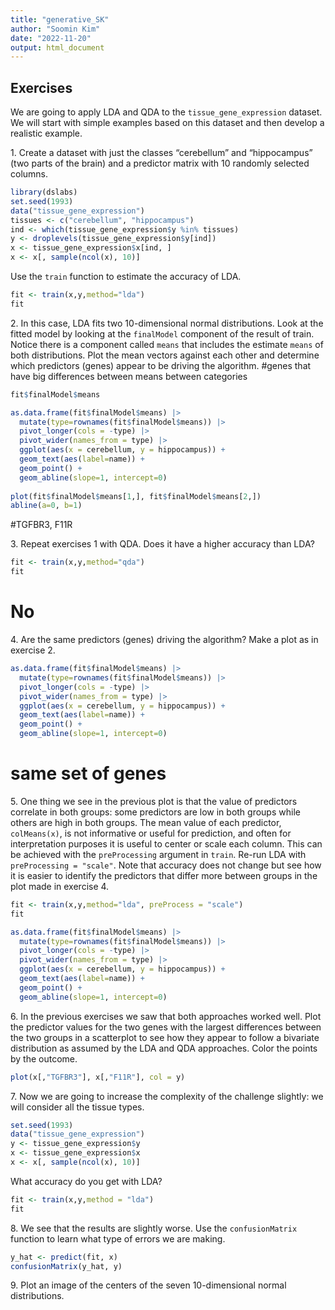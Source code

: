 ```yaml
---
title: "generative_SK"
author: "Soomin Kim"
date: "2022-11-20"
output: html_document
---
```

## Exercises 
We are going to apply LDA and QDA to the `tissue_gene_expression` dataset. We will start with simple examples based on this dataset and then develop a realistic example. 

1\. Create a dataset with just the classes "cerebellum" and "hippocampus" (two parts of the brain) and a predictor matrix with 10 randomly selected columns. 
```r
library(dslabs)
set.seed(1993) 
data("tissue_gene_expression") 
tissues <- c("cerebellum", "hippocampus") 
ind <- which(tissue_gene_expression$y %in% tissues) 
y <- droplevels(tissue_gene_expression$y[ind]) 
x <- tissue_gene_expression$x[ind, ] 
x <- x[, sample(ncol(x), 10)] 
``` 
Use the `train` function to estimate the accuracy of LDA. 

```r
fit <- train(x,y,method="lda")
fit
```


2\.  In this case, LDA fits two 10-dimensional normal distributions. Look at the fitted model by looking at the `finalModel` component of the result of train. Notice there is a component called `means` that includes the estimate `means` of both distributions. Plot the mean vectors against each other and determine which predictors (genes) appear to be driving the algorithm. #genes that have big differences between means between categories 
```r
fit$finalModel$means
```

```r
as.data.frame(fit$finalModel$means) |>
  mutate(type=rownames(fit$finalModel$means)) |>
  pivot_longer(cols = -type) |>
  pivot_wider(names_from = type) |>
  ggplot(aes(x = cerebellum, y = hippocampus)) +
  geom_text(aes(label=name)) +
  geom_point() +
  geom_abline(slope=1, intercept=0)
 
plot(fit$finalModel$means[1,], fit$finalModel$means[2,])
abline(a=0, b=1)
```
#TGFBR3, F11R

3\. Repeat exercises 1 with QDA. Does it have a higher accuracy than LDA? 
```r
fit <- train(x,y,method="qda")
fit
```
# No

4\. Are the same predictors (genes) driving the algorithm? Make a plot as in exercise 2. 
```r
as.data.frame(fit$finalModel$means) |>
  mutate(type=rownames(fit$finalModel$means)) |>
  pivot_longer(cols = -type) |>
  pivot_wider(names_from = type) |>
  ggplot(aes(x = cerebellum, y = hippocampus)) +
  geom_text(aes(label=name)) +
  geom_point() +
  geom_abline(slope=1, intercept=0)
```
# same set of genes

5\. One thing we see in the previous plot is that the value of predictors correlate in both groups: some predictors are low in both groups while others are high in both groups. The mean value of each predictor, `colMeans(x)`, is not informative or useful for prediction, and often for interpretation purposes it is useful to center or scale each column. This can be achieved with the `preProcessing` argument in `train`. Re-run LDA with `preProcessing = "scale"`. Note that accuracy does not change but see how it is easier to identify the predictors that differ more between groups in the plot made in exercise 4. 
```r
fit <- train(x,y,method="lda", preProcess = "scale")
fit
```

```r
as.data.frame(fit$finalModel$means) |>
  mutate(type=rownames(fit$finalModel$means)) |>
  pivot_longer(cols = -type) |>
  pivot_wider(names_from = type) |>
  ggplot(aes(x = cerebellum, y = hippocampus)) +
  geom_text(aes(label=name)) +
  geom_point() +
  geom_abline(slope=1, intercept=0)
```


6\. In the previous exercises we saw that both approaches worked well. Plot the predictor values for the two genes with the largest differences between the two groups in a scatterplot to see how they appear to follow a bivariate distribution as assumed by the LDA and QDA approaches. Color the points by the outcome. 
```r
plot(x[,"TGFBR3"], x[,"F11R"], col = y)

```



7\. Now we are going to increase the complexity of the challenge slightly: we will consider all the tissue types. 
```r
set.seed(1993) 
data("tissue_gene_expression") 
y <- tissue_gene_expression$y 
x <- tissue_gene_expression$x 
x <- x[, sample(ncol(x), 10)] 
``` 
What accuracy do you get with LDA? 
```r
fit <- train(x,y,method = "lda")
fit
```




8\. We see that the results are slightly worse. Use the `confusionMatrix` function to learn what type of errors we are making. 
```r
y_hat <- predict(fit, x)
confusionMatrix(y_hat, y)
```


9\. Plot an image of the centers of the seven 10-dimensional normal distributions. 

 
